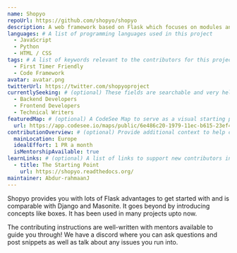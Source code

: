 ```yaml
---
name: Shopyo
repoUrl: https://github.com/shopyo/shopyo
description: A web framework based on Flask which focuses on modules and confers Django advantages
languages: # A list of programming languages used in this project
  - JavaScript
  - Python
  - HTML / CSS
tags: # A list of keywords relevant to the contributors for this project
  - First Timer Friendly
  - Code Framework
avatar: avatar.png
twitterUrl: https://twitter.com/shopyoproject
currentlySeeking: # (optional) These fields are searchable and very helpful for contributors to match well with your project
  - Backend Developers
  - Frontend Developers
  - Technical Writers
featuredMap: # (optional) A CodeSee Map to serve as a visual starting point for contributors
  url: https://app.codesee.io/maps/public/6e486c20-1979-11ec-b615-23ef4b16c81f
contributionOverview: # (optional) Provide additional context to help contributors match well with your project
  mainLocation: Europe
  idealEffort: 1 PR a month
  isMentorshipAvailable: true
learnLinks: # (optional) A list of links to support new contributors in learning about your project and tech stack and culture / community
  - title: The Starting Point
    url: https://shopyo.readthedocs.org/
maintainer: Abdur-rahmaanJ
---
```


<!-- Divide your content into sections using our handy shortcodes. Each section is optional -->

<Overview>

Shopyo provides you with lots of Flask advantages to get started with and is comparable with Django and Masonite. It goes beyond by introducing concepts like boxes. It has been used in many projects upto now.

</Overview>

<Contributing>

The contributing instructions are well-written with mentors available to guide you through! We have a discord where you can ask questions and post snippets as well as talk about any issues you run into.

</Contributing>
